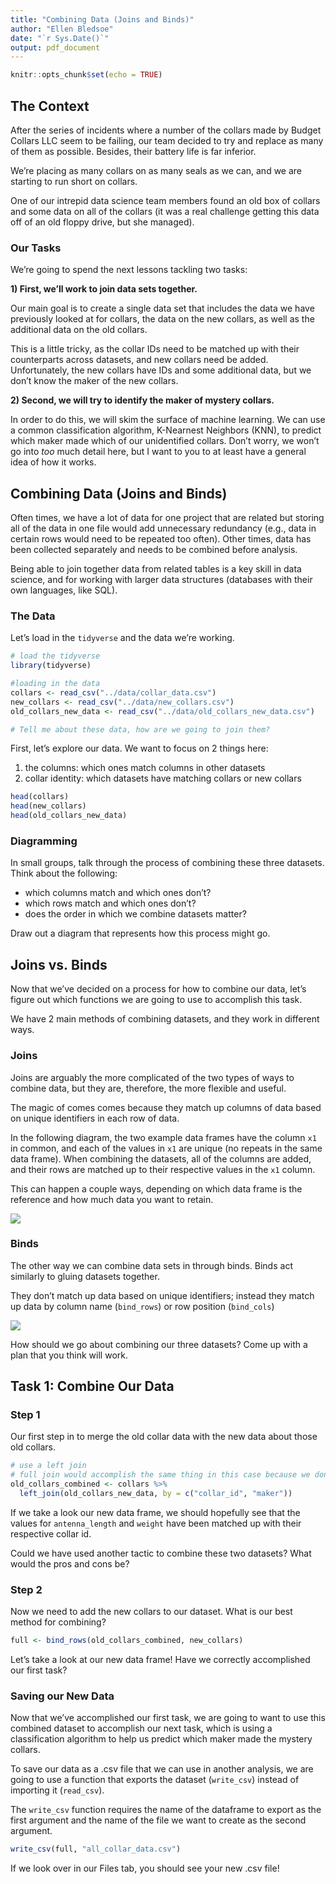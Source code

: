 ```yaml
---
title: "Combining Data (Joins and Binds)"
author: "Ellen Bledsoe"
date: "`r Sys.Date()`"
output: pdf_document
---
```


```r
knitr::opts_chunk$set(echo = TRUE)
```

## The Context

After the series of incidents where a number of the collars made by Budget Collars LLC seem to be failing, our team decided to try and replace as many of them as possible. Besides, their battery life is far inferior.

We're placing as many collars on as many seals as we can, and we are starting to run short on collars.

One of our intrepid data science team members found an old box of collars and some data on all of the collars (it was a real challenge getting this data off of an old floppy drive, but she managed).

### Our Tasks

We're going to spend the next lessons tackling two tasks:

**1) First, we'll work to join data sets together.**

Our main goal is to create a single data set that includes the data we have previously looked at for collars, the data on the new collars, as well as the additional data on the old collars.

This is a little tricky, as the collar IDs need to be matched up with their counterparts across datasets, and new collars need be added. Unfortunately, the new collars have IDs and some additional data, but we don't know the maker of the new collars.

**2) Second, we will try to identify the maker of mystery collars.**

In order to do this, we will skim the surface of machine learning. We can use a common classification algorithm, K-Nearnest Neighbors (KNN), to predict which maker made which of our unidentified collars. Don't worry, we won't go into *too* much detail here, but I want to you to at least have a general idea of how it works.

## Combining Data (Joins and Binds)

Often times, we have a lot of data for one project that are related but storing all of the data in one file would add unnecessary redundancy (e.g., data in certain rows would need to be repeated too often). Other times, data has been collected separately and needs to be combined before analysis.

Being able to join together data from related tables is a key skill in data science, and for working with larger data structures (databases with their own languages, like SQL).

### The Data

Let's load in the `tidyverse` and the data we're working.

```r
# load the tidyverse
library(tidyverse)

#loading in the data
collars <- read_csv("../data/collar_data.csv")
new_collars <- read_csv("../data/new_collars.csv")
old_collars_new_data <- read_csv("../data/old_collars_new_data.csv")

# Tell me about these data, how are we going to join them?
```

First, let's explore our data. We want to focus on 2 things here:

(1) the columns: which ones match columns in other datasets
(2) collar identity: which datasets have matching collars or new collars

```r
head(collars)
head(new_collars)
head(old_collars_new_data)
```

### Diagramming

In small groups, talk through the process of combining these three datasets. Think about the following:

-   which columns match and which ones don't?
-   which rows match and which ones don't?
-   does the order in which we combine datasets matter?

Draw out a diagram that represents how this process might go.

## Joins vs. Binds

Now that we've decided on a process for how to combine our data, let's figure out which functions we are going to use to accomplish this task.

We have 2 main methods of combining datasets, and they work in different ways.

### Joins

Joins are arguably the more complicated of the two types of ways to combine data, but they are, therefore, the more flexible and useful.

The magic of comes comes because they match up columns of data based on unique identifiers in each row of data.

In the following diagram, the two example data frames have the column `x1` in common, and each of the values in `x1` are unique (no repeats in the same data frame). When combining the datasets, all of the columns are added, and their rows are matched up to their respective values in the `x1` column.

This can happen a couple ways, depending on which data frame is the reference and how much data you want to retain.

![](joins.png)

### Binds

The other way we can combine data sets in through binds. Binds act similarly to gluing datasets together.

They don't match up data based on unique identifiers; instead they match up data by column name (`bind_rows`) or row position (`bind_cols`)

![](binds.png)

How should we go about combining our three datasets? Come up with a plan that you think will work.

## Task 1: Combine Our Data

### Step 1

Our first step in to merge the old collar data with the new data about those old collars.

```r
# use a left join
# full join would accomplish the same thing in this case because we don't have any missing rows
old_collars_combined <- collars %>% 
  left_join(old_collars_new_data, by = c("collar_id", "maker"))

```

If we take a look our new data frame, we should hopefully see that the values for `antenna_length` and `weight` have been matched up with their respective collar id.

Could we have used another tactic to combine these two datasets? What would the pros and cons be?

### Step 2

Now we need to add the new collars to our dataset. What is our best method for combining?

```r
full <- bind_rows(old_collars_combined, new_collars)
```

Let's take a look at our new data frame! Have we correctly accomplished our first task?

### Saving our New Data

Now that we've accomplished our first task, we are going to want to use this combined dataset to accomplish our next task, which is using a classification algorithm to help us predict which maker made the mystery collars.

To save our data as a .csv file that we can use in another analysis, we are going to use a function that exports the dataset (`write_csv`) instead of importing it (`read_csv`).

The `write_csv` function requires the name of the dataframe to export as the first argument and the name of the file we want to create as the second argument.

```r
write_csv(full, "all_collar_data.csv")
```

If we look over in our Files tab, you should see your new .csv file!

